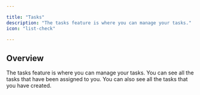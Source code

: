 ```yaml
---

title: "Tasks"
description: "The tasks feature is where you can manage your tasks."
icon: "list-check"

---
```


## Overview

The tasks feature is where you can manage your tasks. You can see all the tasks that have been assigned to you. You can also see all the tasks that you have created.
